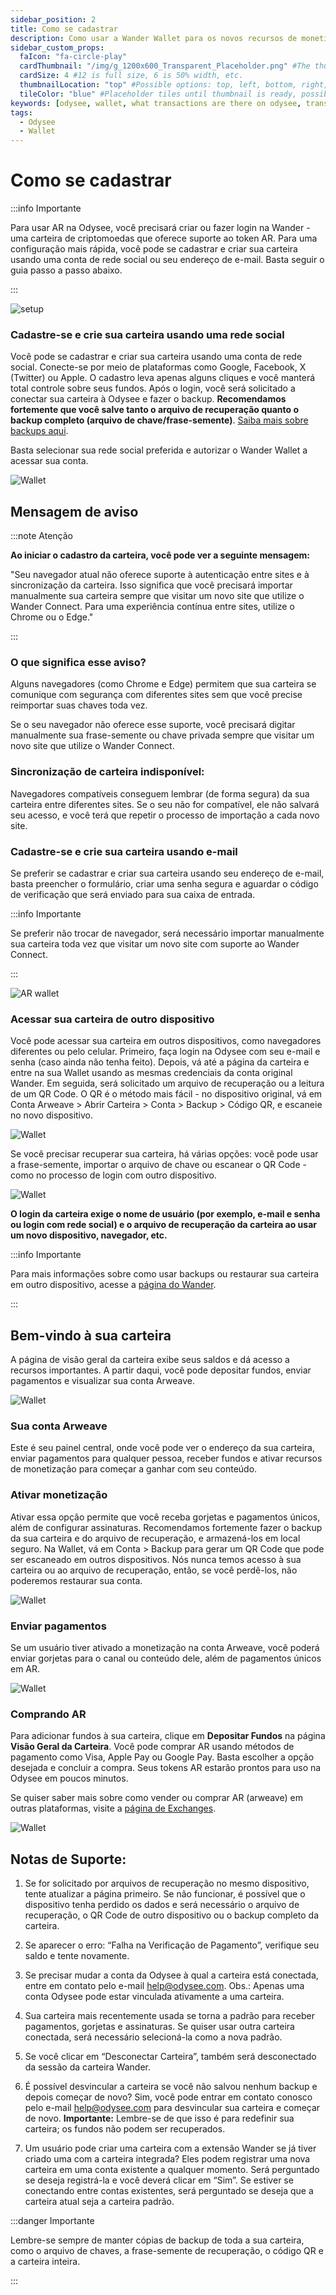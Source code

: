 ```yaml
---
sidebar_position: 2
title: Como se cadastrar
description: Como usar a Wander Wallet para os novos recursos de monetização do Odysee
sidebar_custom_props:
  faIcon: "fa-circle-play"
  cardThumbnail: "/img/g_1200x600_Transparent_Placeholder.png" #The thumbnail on the category card.
  cardSize: 4 #12 is full size, 6 is 50% width, etc.
  thumbnailLocation: "top" #Possible options: top, left, bottom, right, none
  tileColor: "blue" #Placeholder tiles until thumbnail is ready, possible options: blue, cream, darkpurple, lightpurple, mauve, orange, pink, none
keywords: [odysee, wallet, what transactions are there on odysee, transaction on odysee, what do the transactions mean, what is a transaction]
tags:
  - Odysee
  - Wallet
---
```


# Como se cadastrar

:::info Importante

Para usar AR na Odysee, você precisará criar ou fazer login na Wander - uma carteira de criptomoedas que oferece suporte ao token AR. Para uma configuração mais rápida, você pode se cadastrar e criar sua carteira usando uma conta de rede social ou seu endereço de e-mail. Basta seguir o guia passo a passo abaixo.

:::

![setup](https://thumbs.odycdn.com/9c3fe59318754fd1ac6c637317c7f611.webp)

### Cadastre-se e crie sua carteira usando uma rede social

Você pode se cadastrar e criar sua carteira usando uma conta de rede social. Conecte-se por meio de plataformas como Google, Facebook, X (Twitter) ou Apple. O cadastro leva apenas alguns cliques e você manterá total controle sobre seus fundos. Após o login, você será solicitado a conectar sua carteira à Odysee e fazer o backup. **Recomendamos fortemente que você salve tanto o arquivo de recuperação quanto o backup completo (arquivo de chave/frase-semente)**. [Saiba mais sobre backups aqui](https://help.odysee.tv/pt/category-monetization/wander).

Basta selecionar sua rede social preferida e autorizar o Wander Wallet a acessar sua conta.

![Wallet](https://thumbs.odycdn.com/ffb150b93b8356ad04f9a943e963b3ed.webp)

## Mensagem de aviso

:::note Atenção

**Ao iniciar o cadastro da carteira, você pode ver a seguinte mensagem:**

"Seu navegador atual não oferece suporte à autenticação entre sites e à sincronização da carteira. Isso significa que você precisará importar manualmente sua carteira sempre que visitar um novo site que utilize o Wander Connect. Para uma experiência contínua entre sites, utilize o Chrome ou o Edge."

:::

### O que significa esse aviso?

Alguns navegadores (como Chrome e Edge) permitem que sua carteira se comunique com segurança com diferentes sites sem que você precise reimportar suas chaves toda vez.

Se o seu navegador não oferece esse suporte, você precisará digitar manualmente sua frase-semente ou chave privada sempre que visitar um novo site que utilize o Wander Connect.

### Sincronização de carteira indisponível:

Navegadores compatíveis conseguem lembrar (de forma segura) da sua carteira entre diferentes sites. Se o seu não for compatível, ele não salvará seu acesso, e você terá que repetir o processo de importação a cada novo site.

### Cadastre-se e crie sua carteira usando e-mail

Se preferir se cadastrar e criar sua carteira usando seu endereço de e-mail, basta preencher o formulário, criar uma senha segura e aguardar o código de verificação que será enviado para sua caixa de entrada.

:::info Importante

Se preferir não trocar de navegador, será necessário importar manualmente sua carteira toda vez que visitar um novo site com suporte ao Wander Connect.

:::

![AR wallet](https://thumbs.odycdn.com/e81612a85487bff13aa28c464b106c46.webp)

### Acessar sua carteira de outro dispositivo

Você pode acessar sua carteira em outros dispositivos, como navegadores diferentes ou pelo celular. Primeiro, faça login na Odysee com seu e-mail e senha (caso ainda não tenha feito). Depois, vá até a página da carteira e entre na sua Wallet usando as mesmas credenciais da conta original Wander. Em seguida, será solicitado um arquivo de recuperação ou a leitura de um QR Code. O QR é o método mais fácil - no dispositivo original, vá em Conta Arweave > Abrir Carteira > Conta > Backup > Código QR, e escaneie no novo dispositivo.

![Wallet](https://thumbs.odycdn.com/4c424239c2f459795c4359e188adbe7e.webp)

Se você precisar recuperar sua carteira, há várias opções: você pode usar a frase-semente, importar o arquivo de chave ou escanear o QR Code - como no processo de login com outro dispositivo.

![Wallet](https://thumbs.odycdn.com/573beb8f7f16b0e6df5f694beda8a983.webp)

**O login da carteira exige o nome de usuário (por exemplo, e-mail e senha ou login com rede social) e o arquivo de recuperação da carteira ao usar um novo dispositivo, navegador, etc.**

:::info Importante

Para mais informações sobre como usar backups ou restaurar sua carteira em outro dispositivo, acesse a [página do Wander](https://help.odysee.tv/pt/category-monetization/wander).

:::

## Bem-vindo à sua carteira

A página de visão geral da carteira exibe seus saldos e dá acesso a recursos importantes. A partir daqui, você pode depositar fundos, enviar pagamentos e visualizar sua conta Arweave.

![Wallet](https://thumbs.odycdn.com/c2e9fd308ec62e4eb00a56a92ed856a5.webp)

### Sua conta Arweave

Este é seu painel central, onde você pode ver o endereço da sua carteira, enviar pagamentos para qualquer pessoa, receber fundos e ativar recursos de monetização para começar a ganhar com seu conteúdo.

### Ativar monetização

Ativar essa opção permite que você receba gorjetas e pagamentos únicos, além de configurar assinaturas. Recomendamos fortemente fazer o backup da sua carteira e do arquivo de recuperação, e armazená-los em local seguro. Na Wallet, vá em Conta > Backup para gerar um QR Code que pode ser escaneado em outros dispositivos. Nós nunca temos acesso à sua carteira ou ao arquivo de recuperação, então, se você perdê-los, não poderemos restaurar sua conta.

![Wallet](https://thumbs.odycdn.com/b1df88911724e84163a00866c285d99b.webp)

### Enviar pagamentos

Se um usuário tiver ativado a monetização na conta Arweave, você poderá enviar gorjetas para o canal ou conteúdo dele, além de pagamentos únicos em AR.

![Wallet](https://thumbs.odycdn.com/d23ca5baee1d1a264b5da2ce7344abb7.webp)

### Comprando AR

Para adicionar fundos à sua carteira, clique em **Depositar Fundos** na página **Visão Geral da Carteira**. Você pode comprar AR usando métodos de pagamento como Visa, Apple Pay ou Google Pay. Basta escolher a opção desejada e concluir a compra. Seus tokens AR estarão prontos para uso na Odysee em poucos minutos.

Se quiser saber mais sobre como vender ou comprar AR (arweave) em outras plataformas, visite a [página de Exchanges](https://help.odysee.tv/pt/category-monetization/exchanges/).

![Wallet](https://thumbs.odycdn.com/08ccc2dc53be634b1eca7af955c1b22d.webp)

## Notas de Suporte:

1. Se for solicitado por arquivos de recuperação no mesmo dispositivo, tente atualizar a página primeiro. Se não funcionar, é possível que o dispositivo tenha perdido os dados e será necessário o arquivo de recuperação, o QR Code de outro dispositivo ou o backup completo da carteira.

2. Se aparecer o erro: “Falha na Verificação de Pagamento”, verifique seu saldo e tente novamente.

3. Se precisar mudar a conta da Odysee à qual a carteira está conectada, entre em contato pelo e-mail help@odysee.com. Obs.: Apenas uma conta Odysee pode estar vinculada ativamente a uma carteira.

4. Sua carteira mais recentemente usada se torna a padrão para receber pagamentos, gorjetas e assinaturas. Se quiser usar outra carteira conectada, será necessário selecioná-la como a nova padrão.

5. Se você clicar em “Desconectar Carteira”, também será desconectado da sessão da carteira Wander.

6. É possível desvincular a carteira se você não salvou nenhum backup e depois começar de novo? Sim, você pode entrar em contato conosco pelo e-mail help@odysee.com para desvincular sua carteira e começar de novo. **Importante:** Lembre-se de que isso é para redefinir sua carteira; os fundos não podem ser recuperados.

7. Um usuário pode criar uma carteira com a extensão Wander se já tiver criado uma com a carteira integrada? Eles podem registrar uma nova carteira em uma conta existente a qualquer momento. Será perguntado se deseja registrá-la e você deverá clicar em “Sim”. Se estiver se conectando entre contas existentes, será perguntado se deseja que a carteira atual seja a carteira padrão.

:::danger Importante

Lembre-se sempre de manter cópias de backup de toda a sua carteira, como o arquivo de chaves, a frase-semente de recuperação, o código QR e a carteira inteira.

:::